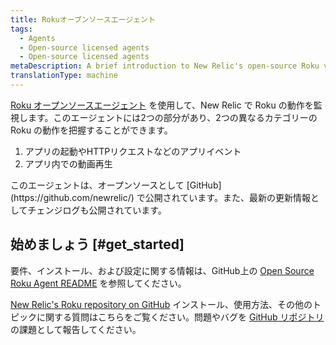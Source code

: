 ```yaml
---
title: Rokuオープンソースエージェント
tags:
  - Agents
  - Open-source licensed agents
  - Open-source licensed agents
metaDescription: A brief introduction to New Relic's open-source Roku video agent.
translationType: machine
---
```


[Roku オープンソースエージェント](https://github.com/newrelic/video-agent-roku) を使用して、New Relic で Roku の動作を監視します。このエージェントには2つの部分があり、2つの異なるカテゴリーの Roku の動作を把握することができます。

1. アプリの起動やHTTPリクエストなどのアプリイベント
2. アプリ内での動画再生

<Callout variant="tip">
  このエージェントは、オープンソースとして [GitHub](https://github.com/newrelic/) で公開されています。また、最新の更新情報としてチェンジログも公開されています。
</Callout>

## 始めましょう [#get_started]

要件、インストール、および設定に関する情報は、GitHub上の [Open Source Roku Agent README](https://github.com/newrelic/video-agent-roku/blob/master/README.md) を参照してください。

[New Relic's Roku repository on GitHub](https://github.com/newrelic/video-agent-roku) インストール、使用方法、その他のトピックに関する質問はこちらをご覧ください。問題やバグを [GitHub リポジトリ](https://github.com/newrelic/video-agent-roku/issues) の課題として報告してください。

<InstallFeedback/>